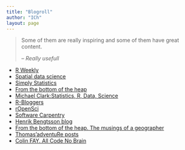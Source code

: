 ```yaml
---
title: "Blogroll"
author: "ICh"
layout: page
---
```


> Some of them are really inspiring and some of them have great content.
>
> -- <cite> Really usefull </cite>

- [R Weekly](https://rweekly.org/)
- [Spatial data science](https://www.rspatial.org/#)
- [Simply Statistics](https://simplystatistics.org/)
- [From the bottom of the heap](http://www.fromthebottomoftheheap.net/)
- [Michael Clark:Statistics, R, Data, Science](https://m-clark.github.io/)
- [R-Bloggers](http://www.r-bloggers.com)
- [rOpenSci](https://ropensci.org/blog/)
- [Software Carpentry](http://software-carpentry.org/blog/index.html)
- [Henrik Bengtsson blog](https://www.jottr.org/)
- [From the bottom of the heap. The musings of a geographer](https://www.fromthebottomoftheheap.net/)
- [Thomas’adventuRe posts](https://thomasadventure.blog/posts/)
- [Colin FAY. All Code No Brain](https://colinfay.me/)



